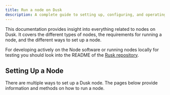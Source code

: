```yaml
---
title: Run a node on Dusk
description: A complete guide to setting up, configuring, and operating a node on Dusk.
---
```


This documentation provides insight into everything related to nodes on Dusk. It covers the different types of nodes, the requirements for running a node, and the different ways to set up a node.

For developing actively on the Node software or running nodes locally for testing you should look into the README of the [Rusk repository](https://github.com/dusk-network/rusk).

## Setting Up a Node

There are multiple ways to set up a Dusk node. The pages below provide information and methods on how to run a node.

<CardGrid>
        <LinkCard title="Install Rusk" href="/operator/installation/" description="Install Rusk and run a node on Dusk."/>
        <LinkCard title="Build from Source" href="/operator/installation#build-from-source" description="Compile your node from the Rusk source code."/>
        <LinkCard title="Run a Provisioner" href="/operator/provisioner" description="Run a Provisioner and participate in the consensus."/>
        <LinkCard title="Run a Provisioner on Nocturne" href="/operator/guides/nocturne-node" description="Launch easily a Provisioner on Nocturne testnet."/>
</CardGrid>
